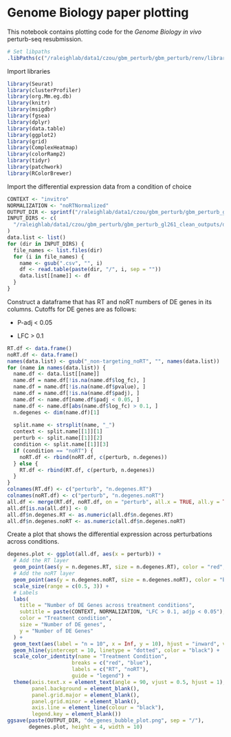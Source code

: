 # Genome Biology paper plotting

This notebook contains plotting code for the *Genome Biology in vivo* perturb-seq resubmission.

```r
# Set libpaths
.libPaths(c("/raleighlab/data1/czou/gbm_perturb/gbm_perturb/renv/library/R-4.3/x86_64-pc-linux-gnu", .libPaths()))
```

Import libraries

```r
library(Seurat)
library(clusterProfiler)
library(org.Mm.eg.db)
library(knitr)
library(msigdbr)
library(fgsea)
library(dplyr)
library(data.table)
library(ggplot2)
library(grid)
library(ComplexHeatmap)
library(colorRamp2)
library(tidyr)
library(patchwork)
library(RColorBrewer)
```

Import the differential expression data from a condition of choice

```r
CONTEXT <- "invitro"
NORMALIZATION <- "noRTNormalized"
OUTPUT_DIR <- sprintf("/raleighlab/data1/czou/gbm_perturb/gbm_perturb_gl261_clean_outputs/de_genes/gene_plots/%s/%s", NORMALIZATION, CONTEXT)
INPUT_DIRS <- c(
  "/raleighlab/data1/czou/gbm_perturb/gbm_perturb_gl261_clean_outputs/deseq/GL261_integrated_20230705_invitro_noRTNormalized_all"
)
data.list <- list()
for (dir in INPUT_DIRS) {
  file_names <- list.files(dir)
  for (i in file_names) {
    name <- gsub(".csv", "", i)
    df <- read.table(paste(dir, "/", i, sep = ""))
    data.list[[name]] <- df
  }
}
```

Construct a dataframe that has RT and noRT numbers of DE genes in its columns. Cutoffs for DE genes are as follows:

-   P-adj \< 0.05

-   LFC \> 0.1

```r
RT.df <- data.frame()
noRT.df <- data.frame()
names(data.list) <- gsub("_non-targeting_noRT", "", names(data.list))
for (name in names(data.list)) {
  name.df <- data.list[[name]]
  name.df = name.df[!is.na(name.df$log_fc), ]
  name.df = name.df[!is.na(name.df$pvalue), ]
  name.df = name.df[!is.na(name.df$padj), ]
  name.df <- name.df[name.df$padj < 0.05, ]
  name.df <- name.df[abs(name.df$log_fc) > 0.1, ]
  n.degenes <- dim(name.df)[1]
  
  split.name <- strsplit(name, "_")
  context <- split.name[[1]][1]
  perturb <- split.name[[1]][2]
  condition <- split.name[[1]][3]
  if (condition == "noRT") {
    noRT.df <- rbind(noRT.df, c(perturb, n.degenes))
  } else {
    RT.df <- rbind(RT.df, c(perturb, n.degenes))
  }
}
colnames(RT.df) <- c("perturb", "n.degenes.RT")
colnames(noRT.df) <- c("perturb", "n.degenes.noRT")
all.df <- merge(RT.df, noRT.df, on = "perturb", all.x = TRUE, all.y = TRUE)
all.df[is.na(all.df)] <- 0
all.df$n.degenes.RT <- as.numeric(all.df$n.degenes.RT)
all.df$n.degenes.noRT <- as.numeric(all.df$n.degenes.noRT)
```

Create a plot that shows the differential expression across perturbations across conditions.

```r
degenes.plot <- ggplot(all.df, aes(x = perturb)) +
  # Add the RT layer
  geom_point(aes(y = n.degenes.RT, size = n.degenes.RT), color = "red", alpha = 0.5) +
  # Add the noRT layer
  geom_point(aes(y = n.degenes.noRT, size = n.degenes.noRT), color = "blue", alpha = 0.5) +
  scale_size(range = c(0.5, 3)) +
  # Labels
  labs(
    title = "Number of DE Genes across treatment conditions",
    subtitle = paste(CONTEXT, NORMALIZATION, "LFC > 0.1, adjp < 0.05"),
    color = "Treatment condition",
    size = "Number of DE genes",
    y = "Number of DE Genes"
  ) + 
  geom_text(aes(label = "n = 10", x = Inf, y = 10), hjust = "inward", vjust = -1) +
  geom_hline(yintercept = 10, linetype = "dotted", color = "black") +
  scale_color_identity(name = "Treatment Condition", 
                     breaks = c("red", "blue"), 
                     labels = c("RT", "noRT"), 
                     guide = "legend") +
  theme(axis.text.x = element_text(angle = 90, vjust = 0.5, hjust = 1),
        panel.background = element_blank(),
        panel.grid.major = element_blank(),
        panel.grid.minor = element_blank(),
        axis.line = element_line(colour = "black"),
        legend.key = element_blank())
ggsave(paste(OUTPUT_DIR, "de_genes_bubble_plot.png", sep = "/"),
       degenes.plot, height = 4, width = 10)
```
